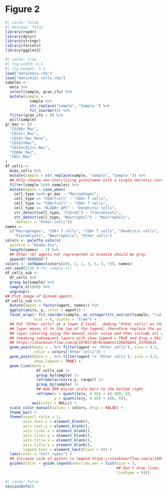 # Figure 2

```r
#| cache: false
#| message: false
library(readr)
library(dplyr)
library(stringr)
library(forcats)
library(ggplot2)
```

```r
#| cache: true
#| fig.width: 6.5
#| fig.height: 5.5
load("data/meta.rda")
load("data/mibi_cells.rda")
samples <-
  meta %>%
  select(sample, gran_cfu) %>%
  mutate(sample =
           sample %>%
           str_replace("sample", "Sample ") %>%
           fct_inorder()) %>%
  filter(gran_cfu > 0) %>%
  pull(sample)
gr_mac <- c(
  "CD206+_Mac",
  "CD11c+_Mac",
  "CD14+_Mac_Mono",
  "CD163+Mac",
  "CD14+CD11c+_Mac",
  "CD68+_Mac",
  "FN1+_Mac"
)
df_cells <-
  mibi_cells %>%
  mutate(sample = str_replace(sample, "sample", "Sample ")) %>%
  ## Only choose non-sterilizing granulomas with a single necrotic core.
  filter(sample %in% samples) %>%
  mutate(agent = case_when(
    cell_type %in% gr_mac ~ "Macrophages",
    cell_type == "CD4+Tcell" ~ "CD4+ T cells",
    cell_type == "CD8+Tcell" ~ "CD8+ T cells",
    cell_type == "HLADR+_APC" ~ "Dendritic cells",
    str_detect(cell_type, "Fibro$") ~ "Fibroblasts",
    str_detect(cell_type, "Neutrophil") ~ "Neutrophils",
    .default = "Other cells"))
names <-
  c("Macrophages", "CD4+ T cells", "CD8+ T cells", "Dendritic cells",
    "Fibroblasts", "Neutrophils", "Other cells")
colors <- palette.colors(
  palette = "Okabe-Ito",
  length(names) - 1) %>%
  ## Other (O) agents not represented in GranSim should be gray.
  append("#BBBBBB")
colors <- setNames(colors[c(6, 2, 1, 3, 5, 4, 7)], names)
set.seed(123) # for sample_n()
df_cells_sub <-
  df_cells %>%
  group_by(sample) %>%
  sample_n(1000) %>%
  ungroup()
## Plot image of binned agents.
df_cells_sub %>%
  mutate(agent = factor(agent, names)) %>%
  ggplot(aes(x, y, color = agent)) +
  facet_wrap(~ fct_reorder(sample, as.integer(str_extract(sample, "\\d+"))),
             ncol = 6, scales = "free") +
  ## Put "Other cells" at a lower Z-level.  Adding "Other cells" as the first
  ## layer moves it to the top of the legend, therefore replace the automatic
  ## layer coloring using the manual color value and then include all colors by
  ## tweaking subsequent layers with show.legend = TRUE and drop = FALSE per
  ## https://stackoverflow.com/q/33765710/#comment138836891_33765825
  geom_point(data = . %>% filter(agent == "Other cells"), size = 0.5,
             color = colors["Other cells"]) +
  geom_point(data = . %>% filter(agent != "Other cells"), size = 0.5,
             show.legend = TRUE) +
  geom_line(data =
              df_cells_sub |>
              group_by(sample) |>
              reframe(across(x:y, range)) |>
              group_by(sample) |>
              ## Add 500 micron scale bars to the bottom right.
              reframe(x = quantile(x, 0.95) + c(-500, 0),
                      y = quantile(y, 0.05) + c(0, 0)),
            aes(color = NULL)) +
  scale_color_manual(values = colors, drop = FALSE) +
  theme_bw() +
  theme(aspect.ratio = 1,
        axis.text.x = element_blank(),
        axis.text.y = element_blank(),
        axis.ticks.x = element_blank(),
        axis.ticks.y = element_blank(),
        axis.title.x = element_blank(),
        axis.title.y = element_blank(),
        legend.text = element_text(hjust = 0)) +
  labs(color = "Cell types") +
  ## Increase size of points in legend https://stackoverflow.com/a/15059196
  guides(color = guide_legend(override.aes = list(size = 5,
                                                  ## Don't draw lines.
                                                  linetype = 0)))
```

```r
#| cache: false
sessionInfo()
```
